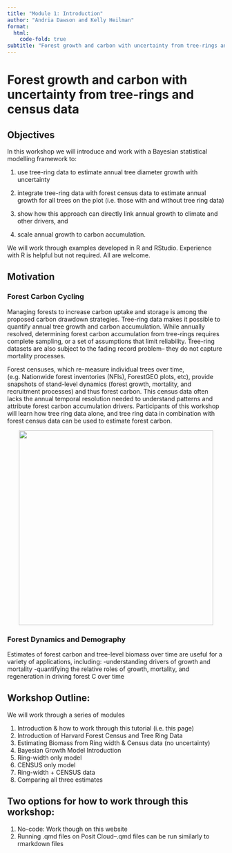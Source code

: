 ```yaml
---
title: "Module 1: Introduction"
author: "Andria Dawson and Kelly Heilman"
format:
  html:
    code-fold: true
subtitle: "Forest growth and carbon with uncertainty from tree-rings and census data"
---
```


# Forest growth and carbon with uncertainty from tree-rings and census data

## Objectives

In this workshop we will introduce and work with a Bayesian statistical modelling framework to:

1.  use tree-ring data to estimate annual tree diameter growth with uncertainty

2.  integrate tree-ring data with forest census data to estimate annual growth for all trees on the plot (i.e. those with and without tree ring data)

3.  show how this approach can directly link annual growth to climate and other drivers, and

4.  scale annual growth to carbon accumulation. 

We will work through examples developed in R and RStudio. Experience with R is helpful but not required. All are welcome.

## Motivation

### Forest Carbon Cycling

Managing forests to increase carbon uptake and storage is among the proposed carbon drawdown strategies. Tree-ring data makes it possible to quantify annual tree growth and carbon accumulation. While annually resolved, determining forest carbon accumulation from tree-rings requires complete sampling, or a set of assumptions that limit reliability. Tree-ring datasets are also subject to the fading record problem-- they do not capture mortality processes.

Forest censuses, which re-measure individual trees over time, (e.g. Nationwide forest inventories (NFIs), ForestGEO plots, etc), provide snapshots of stand-level dynamics (forest growth, mortality, and recruitment processes) and thus forest carbon. This census data often lacks the annual temporal resolution needed to understand patterns and attribute forest carbon accumulation drivers. Participants of this workshop will learn how tree ring data alone, and tree ring data in combination with forest census data can be used to estimate forest carbon.

::: {style="text-align:center"}
<img src="pics/Bioscience_fig.png" width="450"/>
:::

### Forest Dynamics and Demography

Estimates of forest carbon and tree-level biomass over time are useful for a variety of applications, including: -understanding drivers of growth and mortality -quantifying the relative roles of growth, mortality, and regeneration in driving forest C over time

## Workshop Outline:
We will work through a series of modules

1.  Introduction & how to work through this tutorial (i.e. this page)
2.  Introduction of Harvard Forest Census and Tree Ring Data
3.  Estimating Biomass from Ring width & Census data (no uncertainty)
3.  Bayesian Growth Model Introduction
4.  Ring-width only model
5.  CENSUS only model
6.  Ring-width + CENSUS data
7.  Comparing all three estimates

## Two options for how to work through this workshop:
1. No-code: Work though on this website
2. Running .qmd files on Posit Cloud--.qmd files can be run similarly to rmarkdown files
